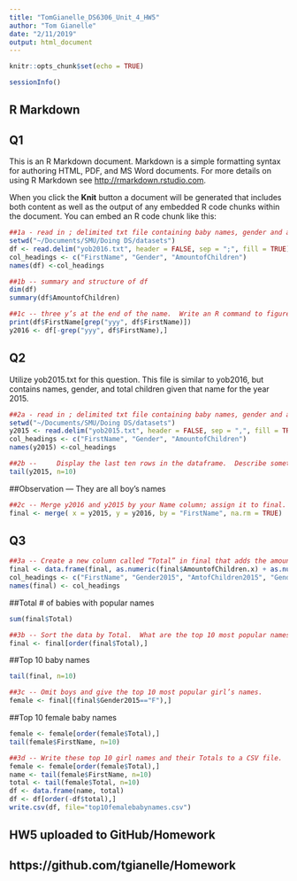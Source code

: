```yaml
---
title: "TomGianelle_DS6306_Unit_4_HW5"
author: "Tom Gianelle"
date: "2/11/2019"
output: html_document
---
```


```r
knitr::opts_chunk$set(echo = TRUE)
```
```r
sessionInfo()
```

## R Markdown

## Q1

This is an R Markdown document. Markdown is a simple formatting syntax for authoring HTML, PDF, and MS Word documents. For more details on using R Markdown see <http://rmarkdown.rstudio.com>.

When you click the **Knit** button a document will be generated that includes both content as well as the output of any embedded R code chunks within the document. You can embed an R code chunk like this:

```r
##1a - read in ; delimited txt file containing baby names, gender and amount of children named in 2016
setwd("~/Documents/SMU/Doing DS/datasets")
df <- read.delim("yob2016.txt", header = FALSE, sep = ";", fill = TRUE)
col_headings <- c("FirstName", "Gender", "AmountofChildren")
names(df) <-col_headings
```

```r
##1b -- summary and structure of df
dim(df)
summary(df$AmountofChildren)

```

```r
##1c -- three y’s at the end of the name.  Write an R command to figure out which name it is and display it.   Remove the row with the yyy
print(df$FirstName[grep("yyy", df$FirstName)])
y2016 <- df[-grep("yyy", df$FirstName),]
```
## Q2

Utilize yob2015.txt for this question.  This file is similar to yob2016, but contains names, gender, and total children given that name for the year 2015.

```r
##2a - read in ; delimited txt file containing baby names, gender and amount of children named in 2016
setwd("~/Documents/SMU/Doing DS/datasets")
y2015 <- read.delim("yob2015.txt", header = FALSE, sep = ",", fill = TRUE)
col_headings <- c("FirstName", "Gender", "AmountofChildren")
names(y2015) <-col_headings
```

```r
##2b -- 	Display the last ten rows in the dataframe.  Describe something you find interesting about these 10 rows
tail(y2015, n=10)

```
##Observation --- They are all boy's names

```r
##2c -- Merge y2016 and y2015 by your Name column; assign it to final.  The client only cares about names that have data for both 2016 and 2015; there should be no NA values in either of your amount of children rows after merging
final <- merge( x = y2015, y = y2016, by = "FirstName", na.rm = TRUE)

```

## Q3
```r
##3a -- Create a new column called “Total” in final that adds the amount of children in 2015 and 2016 together.  In those two years combined, how many people were given popular names?
final <- data.frame(final, as.numeric(final$AmountofChildren.x) + as.numeric(final$AmountofChildren.y))
col_headings <- c("FirstName", "Gender2015", "AmtofChildren2015", "Gender2016", "AmtofChildren2016", "Total")
names(final) <- col_headings
```
##Total # of babies with popular names
```r
sum(final$Total)
```

```r
##3b -- Sort the data by Total.  What are the top 10 most popular names?
final <- final[order(final$Total),]
```
##Top 10 baby names
```r
tail(final, n=10)
```
```r
##3c -- Omit boys and give the top 10 most popular girl’s names.
female <- final[(final$Gender2015=="F"),]

```

##Top 10 female baby names
```r
female <- female[order(female$Total),]
tail(female$FirstName, n=10)
```
```r
##3d -- Write these top 10 girl names and their Totals to a CSV file.  Leave out the other columns entirely.
female <- female[order(female$Total),]
name <- tail(female$FirstName, n=10)
total <- tail(female$Total, n=10)
df <- data.frame(name, total)
df <- df[order(-df$total),]
write.csv(df, file="top10femalebabynames.csv")

```
## HW5 uploaded to GitHub/Homework

## https://github.com/tgianelle/Homework


